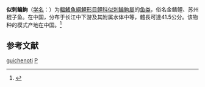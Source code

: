 {{Speciesbox
| taxon = Paracanthobrama guichenoti
| binomial_authority = Bleeker, 1864
| status = NE
| status_system = IUCN3.1
| synonyms = *''Barbus nigriparipinnis''<br /><small>Fowler, 1930</small>
*''Hemibarbus dissimilis''<br /><small>Bleeker, 1871</small>
*''Hemibarbus guichenoti''<br /><small>Bleeker, 1864</small>
*''Hemibarbus soochowensis''<br /><small>Bleeker, 1864</small>
*''Paracanthobrama pingi''<br /><small>Wu, 1930</small>
}}

'''似刺鳊鮈'''（[[学名|学名]]：{{lang|la|''Paracanthobrama guichenoti''}}）为[[輻鰭魚綱|輻鰭魚綱]][[鯉形目|鯉形目]][[鲤科|鲤科]][[似刺鳊鮈屬|似刺鳊鮈屬]]的[[鱼类|鱼类]]，俗名金鳍鲤、苏州棍子鱼。在中国，分布于长江中下游及其附属水体中等，體長可達41.5公分。该物种的模式产地在中国。<ref name='id6142'>{{cite web| url =http://www.bioinfo.cn/db05/BjdwSpecies.php?action=view&id=6142| title =似刺鳊鮈| work =中国动物物种编目数据库| publisher =中国科学院微生物研究所| author =中国科学院动物研究所| accessdate =2009-04-11| deadurl =yes| archiveurl =https://web.archive.org/web/20160305020046/http://www.bioinfo.cn/db05/BjdwSpecies.php?action=view&id=6142| archivedate =2016-03-05}}</ref>

== 参考文献 ==
{{reflist}}

{{Taxonbar|from=Q1041468}}

[[Category:似刺鯿鮈屬|guichenoti]]
[[Category:1864年描述的鱼类|P]]

{{鯉形目小作品}}